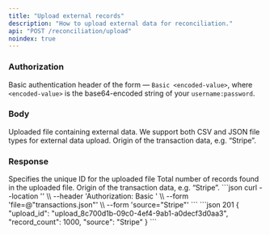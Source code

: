 ```yaml
---
title: "Upload external records"
description: "How to upload external data for reconciliation."
api: "POST /reconciliation/upload"
noindex: true
---
```



### Authorization
Basic authentication header of the form — `Basic <encoded-value>`, where `<encoded-value>` is the base64-encoded string of your `username:password`.

### Body
<ParamField body="file" type="string" required>
  Uploaded file containing external data.
  <Tip>We support both CSV and JSON file types for external data upload.</Tip>
</ParamField>
<ParamField body="source" type="string" required>
  Origin of the transaction data, e.g. “Stripe”.
</ParamField>

### Response
<ResponseField name="upload_id" type="string" required>
  Specifies the unique ID for the uploaded file
</ResponseField>
<ResponseField name="record_count" type="string" required>
  Total number of records found in the uploaded file.
</ResponseField>
<ResponseField name="source" type="string" required>
  Origin of the transaction data, e.g. “Stripe”.
</ResponseField>

<RequestExample>
```json
curl --location '<https://localhost:5001/reconciliation/upload>' \\
--header 'Authorization: Basic <encoded-value>' \\
--form 'file=@"transactions.json"' \\
--form 'source="Stripe"'
```
</RequestExample>

<ResponseExample>
```json 201
{
  "upload_id": "upload_8c700d1b-09c0-4ef4-9ab1-a0decf3d0aa3",
  "record_count": 1000,
  "source": "Stripe"
}
```
</ResponseExample>

<NeedHelp />